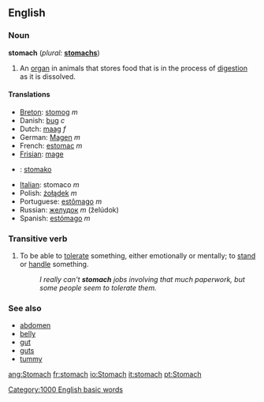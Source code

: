==English==

=== Noun ===
'''stomach'''  (''plural:'' '''[[stomachs]]''')
# An [[organ]] in animals that stores food that is in the process of [[digestion]] as it is dissolved.

==== Translations ====
*[[Breton]]: [[stomog]] ''m''
*Danish: [[bug]] ''c''
*Dutch: [[maag]] ''f''
*German: [[Magen]] ''m''
*French: [[estomac]] ''m''
*[[Frisian]]: [[mage]]
*{{io}} : [[stomako]]
*[[Italian]]: stomaco ''m''
*Polish: [[żołądek]] ''m''
*Portuguese: [[estômago]] ''m''
*Russian: [[желудок]] ''m'' (želúdok)
*Spanish: [[estómago]] ''m''

===Transitive verb===
{{en-infl-reg-consonant|stomach||}}
# To be able to [[tolerate]] something, either emotionally or mentally; to [[stand]] or [[handle]] something.
#:''I really can't '''stomach''' jobs involving that much paperwork, but some people seem to tolerate them.''

===See also===
*[[abdomen]]
*[[belly]]
*[[gut]]
*[[guts]]
*[[tummy]]

[[Category:1000 English basic words]]

[[ang:Stomach]]
[[fr:stomach]]
[[io:Stomach]]
[[it:stomach]]
[[pt:Stomach]]